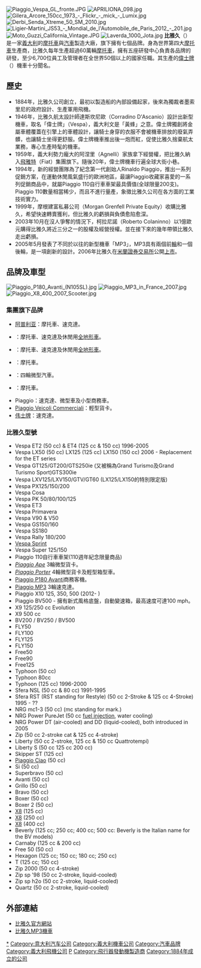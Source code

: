 {{noteTA
|G1=Transport
|G2=Country
|T=zh-hans:比亚乔; zh-hant:比雅久;
|1=zh-hans:比亚乔; zh-hant:比雅久;
}}
{{About||飛機製造商|比雅久航太|總部設在台灣且曾經使用同中文名製造業者|摩特動力工業}}
{{Infobox_Company
|company_name = Piaggio & C. SpA
|company_logo = [[File:Piaggio-logo.svg|200px]]
|company_type = [[上市公司|上市公司]]（[[Borsa_Italiana|Borsa Italiana]]:[http://www.borsaitaliana.it/borsa/quotazioni/azioni/scheda.html?isin=IT0003073266 〈=en PIA]）
|company_slogan =
|foundation = 1884
|location = {{flagicon|Italy}} [[義大利|義大利]][[比薩|比薩]]省[[蓬泰代拉|蓬泰代拉]]市
|CEO = Roberto Colaninno
|num_employees =
|industry = [[摩托車|摩托車]]
|products = [[Aprilia|Aprilia]]<br />[[Derbi|Derbi]]<br />[[Gilera|Gilera]]<br />[[Ligier|Ligier]]<br />[[Moto_Guzzi|Moto Guzzi]]<br />'''Piaggio'''<br />[[偉士牌|偉士牌]]
|revenue = {{profit}} [[USD|$]] 25.3億 (2007)
|net_income = {{profit}} [[USD|$]] 8968萬 (2007)
|homepage = {{url|https://www.piaggio.com/}}
}}
[[File:Piaggio_Vespa_GL_fronte.JPG|thumb]]
[[File:APRILIONA_098.jpg|thumb]]
[[File:Gilera_Arcore_150cc_1973_-_Flickr_-_mick_-_Lumix.jpg|thumb]]
[[File:Derbi_Senda_Xtreme_50_SM_2010.jpg|thumb]]
[[File:Ligier-Martini_JS53_-_Mondial_de_l'Automobile_de_Paris_2012_-_201.jpg|thumb]]
[[File:Moto_Guzzi_California_Vintage.JPG|thumb]]
[[File:Laverda_1000_Jota.jpg|thumb]]
'''比雅久'''（{{lang-it|Piaggio & C. SpA}}）是一家[[義大利|義大利]]的[[摩托車|摩托車]]與[[汽車|汽車]]製造大廠，旗下擁有七個品牌。身為世界第四大[[摩托車|摩托車]]生產商，比雅久每年生產超過60萬輛[[摩托車|摩托車]]，擁有五座研發中心負責各品牌的研發，至少6,700位員工及管理者在全世界50個以上的國家任職。其生產的[[偉士牌|偉士牌]]（{{lang|it|Vespa}}）機車十分聞名。

==歷史==
*1884年，比雅久公司創立，最初以製造船的內部設備起家，後來為獨裁者墨索里尼的政府設計、生產軍用飛機。
*1946年，比雅久航太設計師達斯坎尼歐（Corradino D'Ascanio）設計出新型機車，取名「偉士牌」（Vespa），義大利文是「黃蜂」之意。偉士牌獨創將金屬車體覆蓋在引擎上的車體設計，讓騎士身穿的衣服不會被機車排放的廢氣弄髒，也讓騎士坐得更舒服。偉士牌機車推出後一炮而紅，促使比雅久捨棄航太業務，專心生產時髦的機車。
*1959年，義大利勢力龐大的阿涅里（Agnelli）家族拿下經營權，把比雅久納入[[菲亚特汽车|飛雅特]]（Fiat）集團旗下。隨後20年，偉士牌機車行遍全球大街小巷。
*1994年，新的經營團隊為了紀念第一代創始人Rinaldo Piaggio，推出一系列促銷方案，在運動休閒風氣盛行的歐洲地區，最讓Piaggio收藏家喜愛的一系列促銷商品中，就屬Piaggio 110自行車車架最具價值(全球限量200支)。Piaggio 110數量相當稀少，而且不進行量產，象徵比雅久公司在各方面的工業技術實力。
*1999年，摩根建富私募公司（Morgan Grenfell Private Equity）收購比雅久，希望快速轉賣獲利，但比雅久的虧損與負債愈陷愈深。
*2003年10月在沒人爭奪的情況下，柯拉尼諾（Roberto Colaninno）以1億歐元購得比雅久將近三分之一的股權及經營授權。並在接下來的幾年帶領比雅久走出虧損。
*2005年5月發表了不同於以往的新型機車「MP3」，MP3具有兩個前[[輪|輪]]和一個後輪，是一項創新的設計。2006年比雅久在[[米蘭證券交易所|米蘭證券交易所]]公開[[上市|上市]]。

== 品牌及車型 ==
[[File:Piaggio_P180_Avanti_(N105SL).jpg|thumb]]
[[File:Piaggio_MP3_in_France_2007.jpg|thumb]]
[[File:Piaggio_X8_400_2007_Scooter.jpg|thumb]]
=== 集團旗下品牌 ===
*[[阿普利亚_(摩托车公司)|阿普利亚]]：摩托車、速克達。
*{{tsl|en|Derbi|Derbi}}：摩托車、速克達及休閒用[[全地形車|全地形車]]。
*{{tsl|en|Gilera|Gilera}}：摩托車、速克達及休閒用[[全地形車|全地形車]]。
*{{tsl|en|Laverda|Laverda}}：摩托車。
*{{tsl|en|Ligier|Ligier}}：四輪微型汽車。
*{{tsl|en|Moto Guzzi|Moto Guzzi}}：摩托車。
*Piaggio：速克達、微型車及小型商務車。
*[[Piaggio_Veicoli_Commerciali|Piaggio Veicoli Commerciali]]：輕型貨卡。
*[[伟士牌|伟士牌]]：速克達。

===比雅久型號===
*Vespa ET2 (50 cc) & ET4 (125 cc & 150 cc) 1996-2005
*Vespa LX50 (50 cc) LX125 (125 cc) LX150 (150 cc) 2006 - Replacement for the ET series
*Vespa GT125/GT200/GTS250ie (又被稱為Grand Turismo及Grand Turismo Sport)GTS300ie
*Vespa LXV125/LXV150/GTV/GT60 (LX125/LX150的特別限定版)
*Vespa PX125/150/200
*Vespa Cosa
*Vespa PK 50/80/100/125
*Vespa ET3
*Vespa Primavera
*Vespa V90 & V50
*Vespa GS150/160
*Vespa SS180
*Vespa Rally 180/200
*[[Vespa_Sprint|Vespa Sprint]]
*Vespa Super 125/150
*Piaggio 110自行車車架(110週年紀念限量商品)
*''[[Piaggio_Ape|Piaggio Ape]]'' 3輪微型貨卡。
*''[[Piaggio_Porter|Piaggio Porter]]'' 4輪微型貨卡及輕型箱型車。
*[[Piaggio_P180_Avanti|Piaggio P180 Avanti]]商務客機。
*[[Piaggio_MP3|Piaggio MP3]] 3輪速克達。
*Piaggio X10 125, 350, 500 (2012- )
*Piaggio BV500 - 擁有新式風格底盤，自動變速箱，最高速度可達100 mph。
*X9 125/250 cc Evolution
*X9 500 cc
*BV200 / BV250 / BV500
*FLY50
*FLY100
*FLY125
*FLY150
*Free50
*Free90
*Free125
*Typhoon (50 cc)
*Typhoon 80cc
*Typhoon (125 cc) 1996-2000
*Sfera NSL (50 cc & 80 cc) 1991-1995
*Sfera RST (RST standing for Restyle) (50 cc 2-Stroke & 125 cc 4-Stroke) 1995 - ??
*NRG mc1-3 (50 cc) (mc standing for mark.)
*NRG Power PureJet (50 cc [[燃料噴射裝置|fuel injection]], water cooling)
*NRG Power DT (air-cooled) and DD (liquid-cooled), both introduced in 2005
*Zip (50 cc 2-stroke cat & 125 cc 4-stroke)
*Liberty (50 cc 2-stroke, 125 cc & 150 cc Quattrotempi)
*Liberty S (50 cc 125 cc 200 cc)
*Skipper ST (125 cc)
*[[Piaggio_Ciao|Piaggio Ciao]] (50 cc)
*Si (50 cc)
*Superbravo (50 cc)
*Avanti (50 cc)
*Grillo (50 cc)
*Bravo (50 cc)
*Boxer (50 cc)
*Boxer 2 (50 cc)
*[[Piaggio_X8|X8]] (125 cc)
*[[Piaggio_X8|X8]] (250 cc)
*[[Piaggio_X8|X8]] (400 cc)
*Beverly (125 cc; 250 cc; 400 cc; 500 cc: Beverly is the Italian name for the BV models)
*Carnaby (125 cc & 200 cc)
*Free 50 (50 cc)
*Hexagon (125 cc; 150 cc; 180 cc; 250 cc)
*T (125 cc; 150 cc)
*Zip 2000 (50 cc 4-stroke)
*Zip sp '98 (50 cc 2-stroke, liquid-cooled)
*Zip sp h2o (50 cc 2-stroke, liquid-cooled)
*Quartz (50 cc 2-stroke, liquid-cooled)
{{Expand list|date=August 2009}}

==外部連結==
{{Commonscat|Piaggio vehicles|Piaggio}}
*[http://www.piaggio.com/ 比雅久官方網站]
*[https://web.archive.org/web/20070928043853/http://www.mp3.piaggio.com/ 比雅久MP3機車]

{{DEFAULTSORT:Piaggio}}

[[Category:比雅久集團|*]]
[[Category:意大利汽车公司|Category:意大利汽车公司]]
[[Category:義大利機車公司|Category:義大利機車公司]]
[[Category:汽車品牌|Category:汽車品牌]]
[[Category:義大利飛機公司|Category:義大利飛機公司]]
[[Category:意大利製造公司|P]]
[[Category:飛行器發動機製造商|Category:飛行器發動機製造商]]
[[Category:1884年成立的公司|Category:1884年成立的公司]]